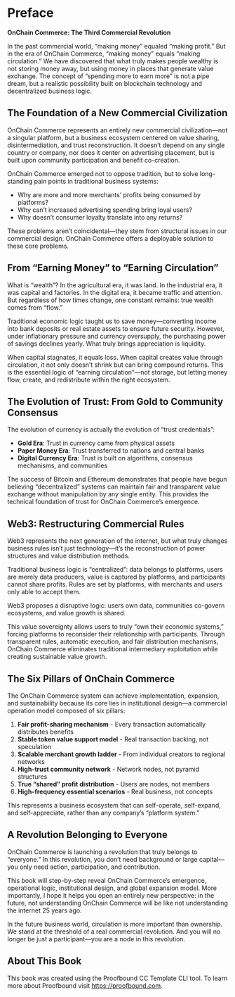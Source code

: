 # Preface {.unnumbered}


**OnChain Commerce: The Third Commercial Revolution**

In the past commercial world, "making money" equaled "making profit." But in the era of OnChain Commerce, "making money" equals "making circulation." We have discovered that what truly makes people wealthy is not storing money away, but using money in places that generate value exchange. The concept of "spending more to earn more" is not a pipe dream, but a realistic possibility built on blockchain technology and decentralized business logic.

## The Foundation of a New Commercial Civilization

OnChain Commerce represents an entirely new commercial civilization—not a singular platform, but a business ecosystem centered on value sharing, disintermediation, and trust reconstruction. It doesn't depend on any single country or company, nor does it center on advertising placement, but is built upon community participation and benefit co-creation.

OnChain Commerce emerged not to oppose tradition, but to solve long-standing pain points in traditional business systems:

- Why are more and more merchants' profits being consumed by platforms?
- Why can't increased advertising spending bring loyal users?
- Why doesn't consumer loyalty translate into any returns?

These problems aren't coincidental—they stem from structural issues in our commercial design. OnChain Commerce offers a deployable solution to these core problems.

## From "Earning Money" to "Earning Circulation"

What is "wealth"? In the agricultural era, it was land. In the industrial era, it was capital and factories. In the digital era, it became traffic and attention. But regardless of how times change, one constant remains: true wealth comes from "flow."

Traditional economic logic taught us to save money—converting income into bank deposits or real estate assets to ensure future security. However, under inflationary pressure and currency oversupply, the purchasing power of savings declines yearly. What truly brings appreciation is liquidity.

When capital stagnates, it equals loss. When capital creates value through circulation, it not only doesn't shrink but can bring compound returns. This is the essential logic of "earning circulation"—not storage, but letting money flow, create, and redistribute within the right ecosystem.

## The Evolution of Trust: From Gold to Community Consensus

The evolution of currency is actually the evolution of "trust credentials":

- **Gold Era**: Trust in currency came from physical assets
- **Paper Money Era**: Trust transferred to nations and central banks  
- **Digital Currency Era**: Trust is built on algorithms, consensus mechanisms, and communities

The success of Bitcoin and Ethereum demonstrates that people have begun believing "decentralized" systems can maintain fair and transparent value exchange without manipulation by any single entity. This provides the technical foundation of trust for OnChain Commerce's emergence.

## Web3: Restructuring Commercial Rules

Web3 represents the next generation of the internet, but what truly changes business rules isn't just technology—it's the reconstruction of power structures and value distribution methods.

Traditional business logic is "centralized": data belongs to platforms, users are merely data producers, value is captured by platforms, and participants cannot share profits. Rules are set by platforms, with merchants and users only able to accept them.

Web3 proposes a disruptive logic: users own data, communities co-govern ecosystems, and value growth is shared.

This value sovereignty allows users to truly "own their economic systems," forcing platforms to reconsider their relationship with participants. Through transparent rules, automatic execution, and fair distribution mechanisms, OnChain Commerce eliminates traditional intermediary exploitation while creating sustainable value growth.

## The Six Pillars of OnChain Commerce

The OnChain Commerce system can achieve implementation, expansion, and sustainability because its core lies in institutional design—a commercial operation model composed of six pillars:

1. **Fair profit-sharing mechanism** - Every transaction automatically distributes benefits
2. **Stable token value support model** - Real transaction backing, not speculation  
3. **Scalable merchant growth ladder** - From individual creators to regional networks
4. **High-trust community network** - Network nodes, not pyramid structures
5. **True "shared" profit distribution** - Users are nodes, not members
6. **High-frequency essential scenarios** - Real business, not concepts

This represents a business ecosystem that can self-operate, self-expand, and self-appreciate, rather than any company's "platform system."

## A Revolution Belonging to Everyone

OnChain Commerce is launching a revolution that truly belongs to "everyone." In this revolution, you don't need background or large capital—you only need action, participation, and contribution.

This book will step-by-step reveal OnChain Commerce's emergence, operational logic, institutional design, and global expansion model. More importantly, I hope it helps you open an entirely new perspective: in the future, not understanding OnChain Commerce will be like not understanding the internet 25 years ago.

In the future business world, circulation is more important than ownership. We stand at the threshold of a real commercial revolution. And you will no longer be just a participant—you are a node in this revolution.

::: {.callout-note}
## About This Book

This book was created using the Proofbound CC Template CLI tool. To learn more about Proofbound visit <https://proofbound.com>.
:::
